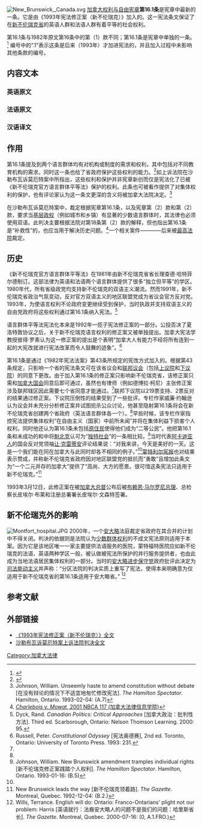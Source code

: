 {{noteTA
|1=zh-cn:新不伦瑞克;zh-hk:紐賓士域;zh-tw:新布藍茲維;zh-sg:新布兰斯威;zh-my:新布兰斯威;
}}
{{legal}}
[[File:New_Brunswick,_Canada.svg|right]]
[[加拿大權利與自由憲章|加拿大权利与自由宪章]]'''第16.1条'''是宪章中最新的一条。它是由《1993年宪法修正案（新不伦瑞克）》加入的。这一宪法条文保证了在[[新不倫瑞克|新不伦瑞克省]]的英语人群和法语人群有着平等的社会权利。

第16.1条与1982年原文第16条中的第（1）款不同；第16.1条是宪章中单独的一条。<ref>{{Cite book|title = Constitutional Law of Canada|last = Hogg|first = Peter W. |publisher =Thomson Canada Limited|trans_title=加拿大宪法学|year = 2003|isbn = |location = Scarborough, Ontario|pages = 1214|edition = 2003 Student Ed.}}</ref> 编号中的“.1”表示这条是后来（1993年）才加进宪法的，并且加入过程中未影响其他条款的编号。

== 内容文本 ==
=== 英语原文 ===
{{quote|16.1 (1) The English linguistic community and the French linguistic community in New Brunswick have equality of status and equal rights and privileges, including the right to distinct educational institutions and such distinct cultural institutions as are necessary for the preservation and promotion of those communities.

(2) The role of the legislature and government of New Brunswick to preserve and promote the status, rights and privileges referred to subsection (1) is affirmed.}}

=== 法语原文 ===
{{quote|16.1. (1) La communauté linguistique française et la communauté linguistique anglaise du Nouveau-Brunswick ont un statut et des droits et privilèges égaux, notamment le droit à des institutions d'enseignement distinctes et aux institutions culturelles distinctes nécessaires à leur protection et à leur promotion.

(2) Le rôle de la législature et du gouvernement du Nouveau-Brunswick de protéger et de promouvoir le statut, les droits et les privilèges visés au paragraphe (1) est confirmé.}}

=== 汉语译文 ===
{{quote|第16.1条（1）新不伦瑞克省的英语群体和法语群体地位平等，并有着相同的权利和特权，包括有不同教育机构的权利和有必要的保护和推广群体的文化机构的权利。

（2）新不伦瑞克省议会和政府在保护和提倡第（1）款所提到的地位、权利和特权中起到的作用被确认。}}

== 作用 ==
第16.1条提及到两个语言群体均有对机构或制度的需求和权利，其中包括对不同教育机构的需求。同时这一条也给了省政府保护这些权利的能力。<ref>{{Cite news|title = New Brunswick amendment has fundamental flaw|trans_title=新不伦瑞克修正案有致命漏洞|last = Coyne|first = Deborah|date = 1993-01-13|work = |accessdate = |newspaper = ''[[蒙特利尔宪报|The Gazette]]''|page = B.3}}</ref>如上诉法院在沙勒布瓦诉莫厄特案中所指出，这些权利和保护并非宪章新创而仅是宪法化了已被《新不伦瑞克官方语言群体平等法》保护的权利。此条也可被看作提供了对集体权利的保护，也有评论家认为这一条文更深的含义将被加拿大法院决定。<ref name="Johnson">Johnson, William. Unseemly haste to amend constitution without debate [在没有辩论的情况下不适宜地匆忙修改宪法]. ''The Hamilton Spectator''. Hamilton, Ontario. 1993-02-04: (A.7) </ref>

在沙勒布瓦诉莫厄特案中，{{le|新不伦瑞克上诉法院|New Brunswick Court of Appeals}}裁定根据宪章第16.1条，以及宪章{{le|加拿大权利与自由宪章第16条|Section Sixteen of the Canadian Charter of Rights and Freedoms|第16条}}第（2）款和{{le|加拿大权利与自由宪章第18条|Section Eighteen of the Canadian Charter of Rights and Freedoms|第18条}}第（2）款，要求当[[基层政权|基层政权]]（例如城市和乡镇）有显著的少数语言群体时，其法律也必须使用双语。此判决主要根据法院对第18条第（2）款的解释，但也指出第16.1条是“补救性”的，也应当用于解决历史问题。<ref>[http://canlii.ca/nb/cas/nbca/2001/2001nbca117.html ''Charlebois v. Mowat'', 2001 NBCA 117 (加拿大法律信息学院)]{{dead link|date=六月 2017 |bot=InternetArchiveBot }}</ref>一个相关案件——{{le|沙勒布瓦诉圣约翰市|Charlebois v Saint John (City of)}}——后来被[[加拿大最高法院|最高法院]]裁定。

== 历史 ==
《新不伦瑞克官方语言群体平等法》在1981年由新不伦瑞克省省长理查德·哈特菲尔德制订。这部法律为英语和法语两个语言群体提供了很多“独立但平等”的学区。1980年代，所有省级政党均支持新不伦瑞克的双语主义潮流。然而1991年，新不伦瑞克省政治气氛变动，反对官方双语主义的地区联盟党成为省议会官方反对党。1993年，为使语言权利不论政府变更继续受到保护，当时执政并支持双语主义的自由党政府将这些权利通过第16.1条纳入宪法。<ref>Dyck, Rand. ''Canadian Politics: Critical Approaches'' [加拿大政治：批判性方法]. Third ed. Scarborough, Ontario: Nelson Thomson Learning. 2000: 95.</ref>

语言群体平等法宪法化本来是1992年{{le|夏洛特敦协议|Charlottetown Accord}}一揽子宪法修正案的一部分。公投否决了夏洛特敦协议之后，关于新不伦瑞克语言权利的修正案又被单独提出。加拿大宪法学教授彼得·罗素认为这一修正案的提出是个表明“加拿大人有能力不经将所有连到一起的大宪改就进行宪法改革而令人鼓舞的迹象”。<ref>Russell, Peter. ''Constitutional Odyssey'' [宪法奥德赛], 2nd ed. Toronto, Ontario: University of Toronto Press. 1993: 231.</ref>

第16.1条是通过《1982年宪法法案》第43条所规定的宪改方式加入的。根据第43条规定，只影响一个省的宪法条文可在该省议会和[[加拿大國會|联邦议会]]（包括[[加拿大國會上議院|上议院]]和[[加拿大國會下議院|下议院]]）的同意下更改。由于加入第16.1条的修正案只影响新不伦瑞克省，该修正案只需{{le|新不伦瑞克省议会|New Brunswick Legislature}}和[[加拿大國會|加拿大国会]]同意后即可通过，虽然也有律师（例如德博拉·柯尼）主张修正案涉及联邦辖区因此需要七个省同意才能通过。<ref name="Johnson"/>联邦下议院以219票支持、2票反对的结果通过修正案。下议院压倒性的结果受到了一些批评。专栏作家威廉·约翰逊认为议会并未充分分析修正案并试图扼杀公众讨论，他甚至隐射第16.1条将会在新不伦瑞克省创建两个省政府（英法语言群体各一个）。<ref name="Johnson"/>早些时候，该专栏作家指控宪法提供集体权利“在自由主义（国家）中前所未闻”并将在集体利益下损害个人权利，同时他还认为第16.1条未包括[[加拿大原住民|原住民]]使得他们成为“二等公民”。他把第16.1条和未成功的{{le|米奇湖协议|Meech Lake Accord}}和{{le|夏洛特敦协议|Charlottetown Accord}}中将[[魁北克|魁北克]]认可为“[[独特社会_(加拿大政治)|独特社会]]”的一条相比较。<ref>Johnson, William. New Brunswick amendment tramples individual rights [新不伦瑞克修正案践踏个人权利]. ''The Hamilton Spectator''. Hamilton, Ontario. 1993-01-16: (B.5) </ref>当时代表[[阿卡迪亚人|阿卡迪亚人]]的国会反对党领袖[[让·克雷蒂安|让·克雷蒂安]]评论结果说：“对我来讲，今天是美好的一天。这是一个我们能在同在加拿大与此同时却各不相同的例子。”<ref name="Johnson"/>[[蒙特利尔宪报|蒙特利尔宪报]]也对结果表示赞成，并称新不伦瑞克省政府因对地区联盟党的抵抗而“勇敢”且增加此条文为“一个二元并存的加拿大”提供了“高尚、大方的愿景。很可惜这条宪法只适用于新不伦瑞克。”<ref>New Brunswick leads the way [新不伦瑞克领着路]. ''The Gazette''. Montreal, Quebec. 1992-12-04: (B.2.) </ref>

1993年3月12日，此修正案在被[[加拿大總督|加拿大总督]]{{le|拉蒙·约翰·纳蒂欣|Ramon John Hnatyshyn}}公布后被[[布赖恩·马尔罗尼|布赖恩·马尔罗尼]][[加拿大總理|总理]]、总检察长皮埃尔·布莱和注册总署署长皮埃尔·文森特签署。

== 新不伦瑞克外的影响 ==
[[File:Montfort_hospital.JPG|right]]
2000年，一个[[安大略|安大略]]法庭裁定省政府在其合并{{le|渥太华医院|the Ottawa Hospital|渥太华地区几家医院}}的计划中不得关闭{{le|蒙特福特医院|Montfort Hospital}}。判决的依据则是法院认为[[少数群体权利|少数群体权利]]的不成文宪法原则适用于本案。因为它是该地区唯一一家主要提供法语服务的医院，蒙特福特医院应如新不伦瑞克的法语、英语两种学区一般，被认做被宪法所保护的并行服务提供者，也由此成为当地法语居民集体权利的一部分。当时的[[安大略進步保守黨|安大略进步保守党]]政府批评此决定为[[司法能動主義|司法能动主义]]并声称：“分区法院的判决实质上重写了宪法，使得本来明确意为仅适用于新不伦瑞克省的第16.1条适用于安大略省。” <ref>Wills, Terrance.  <nowiki>English will do:  Ontario:  Franco-Ontarians’ plight not our problem:  Harris</nowiki> [英语就行：法裔安大略人的问题不是我们的问题：哈里斯省长]. ''The Gazette''.  Montreal, Quebec. 2000-07-16: (0, A.1.FRO.)</ref>

== 参考文献 ==
{{Reflist|2}}

== 外部链接 ==
* [http://gsdl.ubcic.bc.ca/collect/firstna1/index/assoc/HASH01e5.dir/doc.pdf 《1993年宪法修正案（新不伦瑞克）》全文]
* [http://canlii.ca/nb/cas/nbca/2001/2001nbca117.html 沙勒布瓦诉莫厄特案上诉法院判决全文]{{dead link|date=六月 2017 |bot=InternetArchiveBot }}
[[Category:加拿大法律|Category:加拿大法律]]